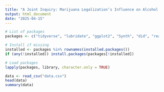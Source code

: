 ```yaml
---
title: "A Joint Inquiry: Marijuana Legalization’s Influence on Alcohol Misuse"
output: html_document
date: "2025-04-15"
---
```


```r
# List of packages
packages <- c("tidyverse", "lubridate", "ggplot2", "Synth", "did", "readr", "dplyr")

# Install if missing
installed <- packages %in% rownames(installed.packages())
if (any(!installed)) install.packages(packages[!installed])

# Load packages
lapply(packages, library, character.only = TRUE)
```

```r
data <- read_csv("data.csv")
head(data)
summary(data)
```
